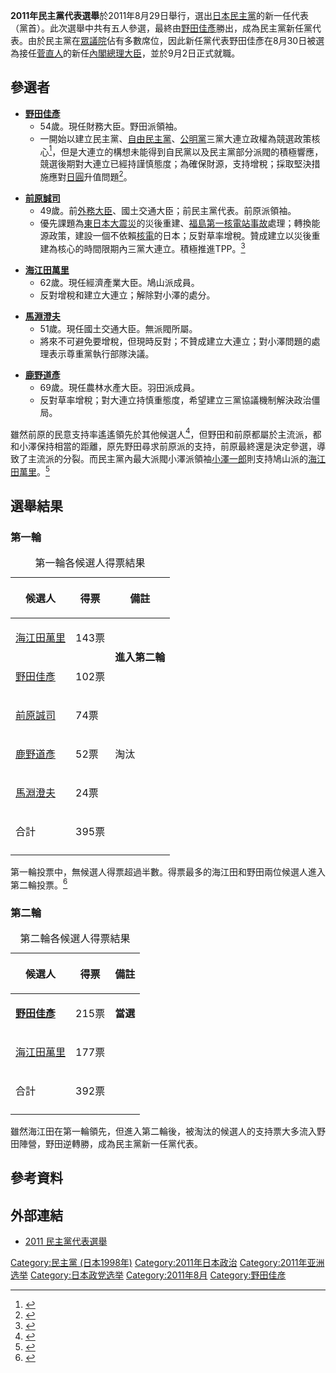 '''2011年民主黨代表選舉'''於2011年8月29日舉行，選出[[日本|日本]][[民主黨_(日本)|民主黨]]的新一任代表（黨首）。此次選舉中共有五人參選，最終由[[野田佳彥|野田佳彥]]勝出，成為民主黨新任黨代表。由於民主黨在[[眾議院_(日本)|眾議院]]佔有多數席位，因此新任黨代表野田佳彥在8月30日被選為接任[[菅直人|菅直人]]的新任[[內閣總理大臣_(日本)|內閣總理大臣]]，並於9月2日正式就職。

== 參選者 ==
* '''[[野田佳彥|野田佳彥]]'''
** 54歲。現任財務大臣。野田派領袖。
** 一開始以建立民主黨、[[自由民主黨_(日本)|自由民主黨]]、[[公明黨|公明黨]]三黨大連立政權為競選政策核心<ref>{{Cite web |url=http://china.kyodonews.jp/news/2011/08/14531.html |title=日本财务相表示应争取三党联合执政 |accessdate=2011-08-24 |archive-date=2019-08-22 |archive-url=https://web.archive.org/web/20190822091234/https://china.kyodonews.jp/login |dead-url=no }}</ref>，但是大連立的構想未能得到自民黨以及民主黨部分派閥的積極響應，競選後期對大連立已經持謹慎態度；為確保財源，支持增稅；採取堅決措施應對[[日圓|日圓]]升值問題<ref>{{Cite web |url=http://china.kyodonews.jp/news/2011/07/13284.html |title=日财长称将采取坚决措施应对日元升值 |accessdate=2011-08-24 |archive-date=2019-08-22 |archive-url=https://web.archive.org/web/20190822091234/https://china.kyodonews.jp/login |dead-url=no }}</ref>。

* '''[[前原誠司|前原誠司]]'''
** 49歲。前[[外務大臣_(日本)|外務大臣]]、國土交通大臣；前民主黨代表。前原派領袖。
** 優先課題為[[東日本大震災|東日本大震災]]的災後重建、[[福島第一核電站事故|福島第一核電站事故]]處理；轉換能源政策，建設一個不依賴[[核電|核電]]的日本；反對草率增稅。贊成建立以災後重建為核心的時間限期內三黨大連立。積極推進TPP。<ref>{{Cite web |url=http://china.kyodonews.jp/news/2011/08/15073.html |title=前原正式表示参选民主党代表 誓言团结全党克服国难 |accessdate=2011-08-24 |archive-date=2019-08-22 |archive-url=https://web.archive.org/web/20190822091321/https://china.kyodonews.jp/login |dead-url=no }}</ref>

* '''[[海江田萬里|海江田萬里]]'''
** 62歲。現任經濟產業大臣。鳩山派成員。
** 反對增稅和建立大連立；解除對小澤的處分。

* '''[[馬淵澄夫|馬淵澄夫]]'''
** 51歲。現任國土交通大臣。無派閥所屬。
** 將來不可避免要增稅，但現時反對；不贊成建立大連立；對小澤問題的處理表示尊重黨執行部隊決議。

* '''[[鹿野道彥|鹿野道彥]]'''
** 69歲。現任農林水產大臣。羽田派成員。
** 反對草率增稅；對大連立持慎重態度，希望建立三黨協議機制解決政治僵局。


雖然前原的民意支持率遙遙領先於其他候選人<ref>{{Cite web |url=http://china.kyodonews.jp/news/2011/08/14964.html |title=新首相人选民意支持率前原遥遥领先 其他阵营军心不稳 |accessdate=2011-08-24 |archive-date=2019-08-22 |archive-url=https://web.archive.org/web/20190822091236/https://china.kyodonews.jp/login |dead-url=no }}</ref>，但野田和前原都屬於主流派，都和小澤保持相當的距離，原先野田尋求前原派的支持，前原最終還是決定參選，導致了主流派的分裂。而民主黨內最大派閥小澤派領袖[[小澤一郎|小澤一郎]]則支持鳩山派的[[海江田萬里|海江田萬里]]。<ref>{{Cite web |url=http://china.kyodonews.jp/news/2011/08/15116.html |title=小泽一郎拒绝配合"全党一致" 候选人筛选成代表选举焦点 |accessdate=2011-08-24 |archive-date=2019-08-22 |archive-url=https://web.archive.org/web/20190822091331/https://china.kyodonews.jp/login |dead-url=no }}</ref>

== 選舉結果 ==
=== 第一輪 ===
{| class="wikitable"
|+ 第一輪各候選人得票結果
! 候選人 !! 得票  !!備註
|-
! [[海江田萬里|海江田萬里]]
| 143票
| rowspan="2"|'''進入第二輪'''
|-
! [[野田佳彥|野田佳彥]]
| 102票
|-
|[[前原誠司|前原誠司]]
|74票
| rowspan="3"|淘汰
|-
|[[鹿野道彥|鹿野道彥]]
|52票
|-
|[[馬淵澄夫|馬淵澄夫]]
|24票
|-
!合計
|395票
|
|-
|}

第一輪投票中，無候選人得票超過半數。得票最多的海江田和野田兩位候選人進入第二輪投票。<ref>[http://www.yomiuri.co.jp/politics/news/20110829-OYT1T00637.htm {{lang|ja|海江田氏と野田氏が決選投票へ…民主代表選}}]</ref>

=== 第二輪 ===
{| class="wikitable"
|+ 第二輪各候選人得票結果
! 候選人 !! 得票  !!備註
|-
! '''[[野田佳彥|野田佳彥]]'''
| 215票
|'''當選'''
|-
! [[海江田萬里|海江田萬里]]
| 177票
| 
|-
!合計
|392票
|
|-
|}

雖然海江田在第一輪領先，但進入第二輪後，被淘汰的候選人的支持票大多流入野田陣營，野田逆轉勝，成為民主黨新一任黨代表。

== 參考資料 ==
{{reflist}}

== 外部連結 ==
* [http://www.dpj.or.jp/presidentialelection2011 2011 民主黨代表選舉]{{Wayback|url=http://www.dpj.or.jp/presidentialelection2011 |date=20201005195558 }}

[[Category:民主黨_(日本1998年)|Category:民主黨 (日本1998年)]]
[[Category:2011年日本政治|Category:2011年日本政治]]
[[Category:2011年亚洲选举|Category:2011年亚洲选举]]
[[Category:日本政党选举|Category:日本政党选举]]
[[Category:2011年8月|Category:2011年8月]]
[[Category:野田佳彦|Category:野田佳彦]]
